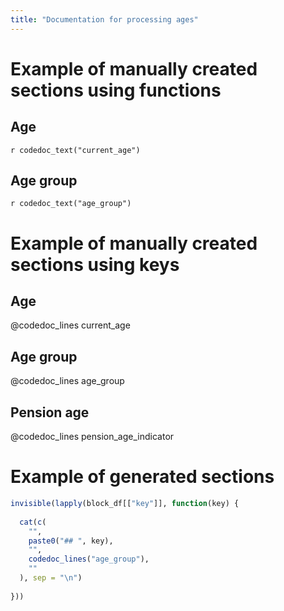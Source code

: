 ```yaml
---
title: "Documentation for processing ages"
---
```


# Example of manually created sections using functions

## Age

`r codedoc_text("current_age")`


## Age group

`r codedoc_text("age_group")`

# Example of manually created sections using keys

## Age

@codedoc_lines current_age

## Age group

@codedoc_lines age_group

## Pension age

@codedoc_lines pension_age_indicator

# Example of generated sections

```r
invisible(lapply(block_df[["key"]], function(key) {
  
  cat(c(
    "",
    paste0("## ", key),
    "",
    codedoc_lines("age_group"),
    ""
  ), sep = "\n")
  
}))
```

